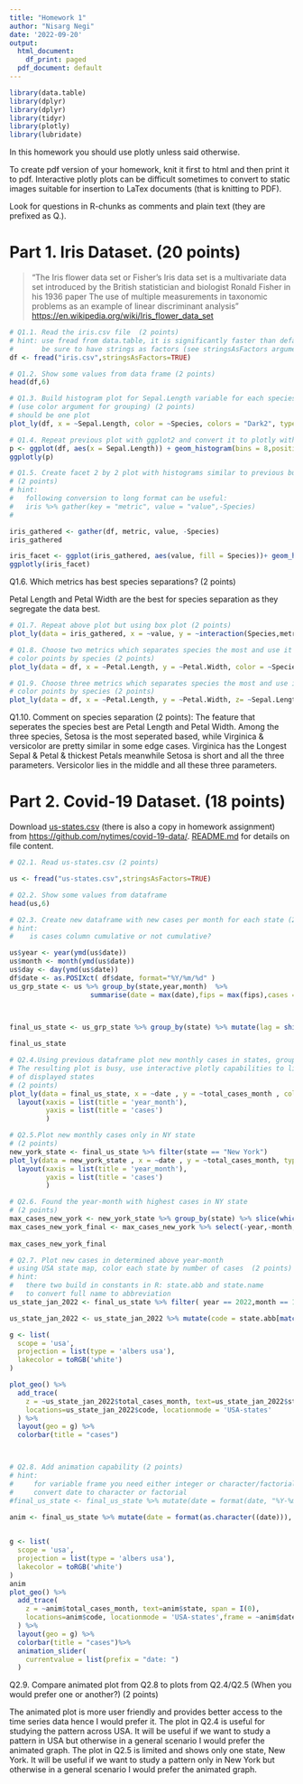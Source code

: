 ```yaml
---
title: "Homework 1"
author: "Nisarg Negi"
date: '2022-09-20'
output:
  html_document:
    df_print: paged
  pdf_document: default
---
```


```r
library(data.table)
library(dplyr)
library(dplyr)
library(tidyr)
library(plotly)
library(lubridate)
```


In this homework you should use plotly unless said otherwise.

To create pdf version of your homework, knit it first to html and then print it to pdf. 
Interactive plotly plots can be difficult sometimes to convert to static images suitable 
for insertion to LaTex documents (that is knitting to PDF).

Look for questions in R-chunks as comments and plain text (they are prefixed as Q<number>.<number>).

# Part 1. Iris Dataset. (20 points)

> "The Iris flower data set or Fisher's Iris data set is a multivariate data set 
> introduced by the British statistician and biologist Ronald Fisher in his 1936 
> paper The use of multiple measurements in taxonomic problems as an example of 
> linear discriminant analysis" <https://en.wikipedia.org/wiki/Iris_flower_data_set>


```r
# Q1.1. Read the iris.csv file  (2 points)
# hint: use fread from data.table, it is significantly faster than default methods
#       be sure to have strings as factors (see stringsAsFactors argument)
df <- fread("iris.csv",stringsAsFactors=TRUE)

```


```r
# Q1.2. Show some values from data frame (2 points)
head(df,6)
```


```r
# Q1.3. Build histogram plot for Sepal.Length variable for each species using plot_ly 
# (use color argument for grouping) (2 points)
# should be one plot
plot_ly(df, x = ~Sepal.Length, color = ~Species, colors = "Dark2", type="histogram")

```

```r
# Q1.4. Repeat previous plot with ggplot2 and convert it to plotly with ggplotly (2 points)
p <- ggplot(df, aes(x = Sepal.Length)) + geom_histogram(bins = 8,position = "dodge",aes(fill = Species))
ggplotly(p)

```

```r
# Q1.5. Create facet 2 by 2 plot with histograms similar to previous but for each metric
# (2 points)
# hint:
#   following conversion to long format can be useful:
#   iris %>% gather(key = "metric", value = "value",-Species)
#

iris_gathered <- gather(df, metric, value, -Species)
iris_gathered

iris_facet <- ggplot(iris_gathered, aes(value, fill = Species))+ geom_histogram(position = "dodge") +facet_wrap(~ metric)
ggplotly(iris_facet)
```

Q1.6. Which metrics has best species separations? (2 points)

Petal Length and Petal Width are the best for species separation as they segregate the data best.

```r
# Q1.7. Repeat above plot but using box plot (2 points)
plot_ly(data = iris_gathered, x = ~value, y = ~interaction(Species,metric), color = ~Species, type = "box")
```


```r
# Q1.8. Choose two metrics which separates species the most and use it to make scatter plot
# color points by species (2 points)
plot_ly(data = df, x = ~Petal.Length, y = ~Petal.Width, color = ~Species, type = "scatter")

```



```r
# Q1.9. Choose three metrics which separates species the most and use it to make 3d plot
# color points by species (2 points)
plot_ly(data = df, x = ~Petal.Length, y = ~Petal.Width, z= ~Sepal.Length, color = ~Species)

```


Q1.10. Comment on species separation (2 points):
The feature that seperates the species best are Petal Length and Petal Width.
Among the three species, Setosa is the most seperated based, while Virginica & versicolor are pretty similar in some edge cases.
Virginica has the Longest Sepal & Petal & thickest Petals meanwhile Setosa is short and all the three parameters.
Versicolor lies in the middle and all these three parameters. 



# Part 2. Covid-19 Dataset. (18 points)

Download [us-states.csv](https://raw.githubusercontent.com/nytimes/covid-19-data/master/us-states.csv)
(there is also a copy in homework assignment)
from <https://github.com/nytimes/covid-19-data/>. 
[README.md](https://github.com/nytimes/covid-19-data/blob/master/README.md) 
for details on file content.

```r
# Q2.1. Read us-states.csv (2 points)

us <- fread("us-states.csv",stringsAsFactors=TRUE)
```

```r
# Q2.2. Show some values from dataframe 
head(us,6)
```

```r
# Q2.3. Create new dataframe with new cases per month for each state (2 points)
# hint:
#    is cases column cumulative or not cumulative?

us$year <- year(ymd(us$date))
us$month <- month(ymd(us$date)) 
us$day <- day(ymd(us$date))
df$date <- as.POSIXct( df$date, format="%Y/%m/%d" )
us_grp_state <- us %>% group_by(state,year,month)  %>%
                    summarise(date = max(date),fips = max(fips),cases = max(cases), deaths = max(deaths))

 

final_us_state <- us_grp_state %>% group_by(state) %>% mutate(lag = shift(cases, 1, 0, type="lag"), cases, total_cases_month = (cases - lag) )

final_us_state
```

```r
# Q2.4.Using previous dataframe plot new monthly cases in states, group by states
# The resulting plot is busy, use interactive plotly capabilities to limit number 
# of displayed states
# (2 points)
plot_ly(data = final_us_state, x = ~date , y = ~total_cases_month , color = ~state, type = 'scatter', mode = "line")%>%
  layout(xaxis = list(title = 'year_month'),
         yaxis = list(title = 'cases')
         )

```

```r
# Q2.5.Plot new monthly cases only in NY state 
# (2 points)
new_york_state <- final_us_state %>% filter(state == "New York")
plot_ly(data = new_york_state , x = ~date , y = ~total_cases_month, type = "scatter")%>%
  layout(xaxis = list(title = 'year_month'),
         yaxis = list(title = 'cases')
         )
```

```r
# Q2.6. Found the year-month with highest cases in NY state 
# (2 points)
max_cases_new_york <- new_york_state %>% group_by(state) %>% slice(which.max(total_cases_month)) 
max_cases_new_york_final <- max_cases_new_york %>% select(-year,-month,-lag)
  
max_cases_new_york_final
```

```r
# Q2.7. Plot new cases in determined above year-month
# using USA state map, color each state by number of cases  (2 points)
# hint:
#   there two build in constants in R: state.abb and state.name
#   to convert full name to abbreviation
us_state_jan_2022 <- final_us_state %>% filter( year == 2022,month == 1)

us_state_jan_2022 <- us_state_jan_2022 %>% mutate(code = state.abb[match(state,state.name)])

g <- list(
  scope = 'usa',
  projection = list(type = 'albers usa'),
  lakecolor = toRGB('white')
)

plot_geo() %>%
  add_trace(
    z = ~us_state_jan_2022$total_cases_month, text=us_state_jan_2022$state, span = I(0),
    locations=us_state_jan_2022$code, locationmode = 'USA-states'
  ) %>%
  layout(geo = g) %>%
  colorbar(title = "cases")




```


```r
# Q2.8. Add animation capability (2 points)
# hint:
#     for variable frame you need either integer or character/factorial so 
#     convert date to character or factorial
#final_us_state <- final_us_state %>% mutate(date = format(date, "%Y-%m"))
                                            
anim <- final_us_state %>% mutate(date = format(as.character((date))), code = state.abb[match(state,state.name)])


g <- list(
  scope = 'usa',
  projection = list(type = 'albers usa'),
  lakecolor = toRGB('white')
)
anim
plot_geo() %>%
  add_trace(
    z = ~anim$total_cases_month, text=anim$state, span = I(0),
    locations=anim$code, locationmode = 'USA-states',frame = ~anim$date
  ) %>%
  layout(geo = g) %>%
  colorbar(title = "cases")%>%
  animation_slider(
    currentvalue = list(prefix = "date: ")
  )
```


Q2.9. Compare animated plot from Q2.8 to plots from Q2.4/Q2.5 
(When you would prefer one or another?) (2 points)

The animated plot is more user friendly and provides better access to the time series data hence I would prefer it. 
The plot in Q2.4 is useful for studying the pattern across USA. It will be useful if we want to study a pattern in USA but otherwise in a general scenario I would prefer the animated graph.
The plot in Q2.5 is limited and shows only one state, New York. It will be useful if we want to study a pattern only in New York but otherwise in a general scenario I would prefer the animated graph.


